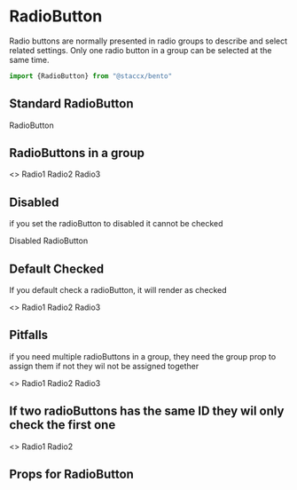

<Meta title="Components|Forms/RadioButton" component={RadioButton}/>


# RadioButton
Radio buttons are normally presented in radio groups to describe and select related settings. Only one radio button in a group can be selected at the same time.

```javascript
import {RadioButton} from "@staccx/bento"
```

## Standard RadioButton
<Preview>
  <Story name="Standard">
   <RadioButton id="123">RadioButton</RadioButton>
  </Story>
</Preview>

## RadioButtons in a group
<Preview>
  <Story name="Group">
  <>
   <RadioButton id="124" group="test">Radio1</RadioButton>
   <RadioButton id="125" group="test">Radio2</RadioButton>
   <RadioButton id="126" group="test">Radio3</RadioButton>
   </>
  </Story>
</Preview>

## Disabled
if you set the radioButton to disabled it cannot be checked

<Preview>
  <Story name="Disabled">
   <RadioButton id="130" disabled>Disabled RadioButton</RadioButton>
  </Story>
</Preview>

## Default Checked
If you default check a radioButton, it will render as checked

<Preview>
  <Story name="Default Checked">
     <>
      <RadioButton id="134" group="test" defaultChecked>Radio1</RadioButton>
      <RadioButton id="135" group="test">Radio2</RadioButton>
      <RadioButton id="136" group="test">Radio3</RadioButton>
      </>
  </Story>
</Preview>

## Pitfalls
if you need multiple radioButtons in a group, they need the group prop to assign them if not they wil not be assigned together


<Preview>
  <Story name="NoGroup">
  <>
   <RadioButton id="127">Radio1</RadioButton>
   <RadioButton id="128">Radio2</RadioButton>
   <RadioButton id="129">Radio3</RadioButton>
   </>
  </Story>
</Preview>

## If two radioButtons has the same ID they wil only check the first one

<Preview>
  <Story name="sameId">
  <>
   <RadioButton id="120">Radio1</RadioButton>
   <RadioButton id="120">Radio2</RadioButton>
   </>
  </Story>
</Preview>



## Props for RadioButton
<Props of={RadioButton} />
